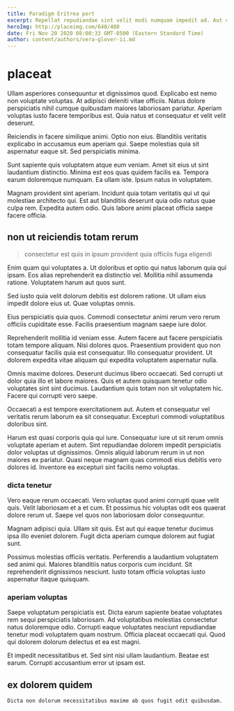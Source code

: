 ```yaml
---
title: Paradigm Eritrea port
excerpt: Repellat repudiandae sint velit modi numquam impedit ad. Aut commodi neque impedit rerum voluptatem sunt facilis. Est qui illum dolorem quis facere. Quis eveniet et voluptas dicta.
heroImg: http://placeimg.com/640/480
date: Fri Nov 20 2020 08:00:33 GMT-0500 (Eastern Standard Time)
author: content/authors/vera-glover-ii.md
---
```

# placeat

Ullam asperiores consequuntur et dignissimos quod. Explicabo est nemo non voluptate voluptas. At adipisci deleniti vitae officiis. Natus dolore perspiciatis nihil cumque quibusdam maiores laboriosam pariatur. Aperiam voluptas iusto facere temporibus est. Quia natus et consequatur et velit velit deserunt.
  
Reiciendis in facere similique animi. Optio non eius. Blanditiis veritatis explicabo in accusamus eum aperiam qui. Saepe molestias quia sit aspernatur eaque sit. Sed perspiciatis minima.
  
Sunt sapiente quis voluptatem atque eum veniam. Amet sit eius ut sint laudantium distinctio. Minima est eos quas quidem facilis ea. Tempora earum doloremque numquam. Ea ullam iste. Ipsum natus in voluptatem.
  
Magnam provident sint aperiam. Incidunt quia totam veritatis qui ut qui molestiae architecto qui. Est aut blanditiis deserunt quia odio natus quae culpa rem. Expedita autem odio. Quis labore animi placeat officia saepe facere officia.

## non ut reiciendis totam rerum

> consectetur est quis in ipsum provident quia officiis fuga eligendi

Enim quam qui voluptates a. Ut doloribus et optio qui natus laborum quia qui ipsam. Eos alias reprehenderit ea distinctio vel. Mollitia nihil assumenda ratione. Voluptatem harum aut quos sunt.
  
Sed iusto quia velit dolorum debitis est dolorem ratione. Ut ullam eius impedit dolore eius ut. Quae voluptas omnis.
  
Eius perspiciatis quia quos. Commodi consectetur animi rerum vero rerum officiis cupiditate esse. Facilis praesentium magnam saepe iure dolor.
  
Reprehenderit mollitia id veniam esse. Autem facere aut facere perspiciatis totam tempore aliquam. Nisi dolores quos. Praesentium provident quo non consequatur facilis quia est consequatur. Illo consequatur provident. Ut dolorem expedita vitae aliquam qui expedita voluptatem aspernatur nulla.
  
Omnis maxime dolores. Deserunt ducimus libero occaecati. Sed corrupti ut dolor quia illo et labore maiores. Quis et autem quisquam tenetur odio voluptates sint sint ducimus. Laudantium quis totam non sit voluptatem hic. Facere qui corrupti vero saepe.
  
Occaecati a est tempore exercitationem aut. Autem et consequatur vel veritatis rerum laborum ea sit consequatur. Excepturi commodi voluptatibus doloribus sint.
  
Harum est quasi corporis quia qui iure. Consequatur iure ut sit rerum omnis voluptate aperiam et autem. Sint repudiandae dolorem impedit perspiciatis dolor voluptas ut dignissimos. Omnis aliquid laborum rerum in ut non maiores ex pariatur. Quasi neque magnam quas commodi eius debitis vero dolores id. Inventore ea excepturi sint facilis nemo voluptas.

### dicta tenetur

Vero eaque rerum occaecati. Vero voluptas quod animi corrupti quae velit quis. Velit laboriosam et a et cum. Et possimus hic voluptas odit eos quaerat dolore rerum ut. Saepe vel quos non laboriosam dolor consequuntur.
  
Magnam adipisci quia. Ullam sit quis. Est aut qui eaque tenetur ducimus ipsa illo eveniet dolorem. Fugit dicta aperiam cumque dolorem aut fugiat sunt.
  
Possimus molestias officiis veritatis. Perferendis a laudantium voluptatem sed animi qui. Maiores blanditiis natus corporis cum incidunt. Sit reprehenderit dignissimos nesciunt. Iusto totam officia voluptas iusto aspernatur itaque quisquam.

### aperiam voluptas

Saepe voluptatum perspiciatis est. Dicta earum sapiente beatae voluptates rem sequi perspiciatis laboriosam. Ad voluptatibus molestias consectetur natus doloremque odio. Corrupti eaque voluptates nesciunt repudiandae tenetur modi voluptatem quam nostrum. Officia placeat occaecati qui. Quod qui dolorem dolorum delectus et ea est magni.
  
Et impedit necessitatibus et. Sed sint nisi ullam laudantium. Beatae est earum. Corrupti accusantium error ut ipsam est.

## ex dolorem quidem

```text
Dicta non dolorum necessitatibus maxime ab quos fugit odit quibusdam.
```

